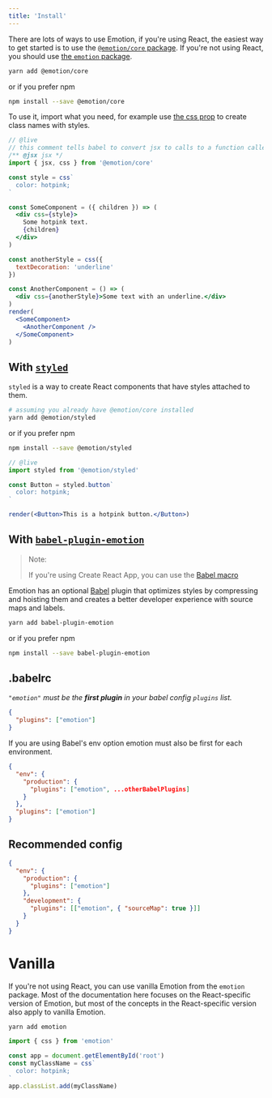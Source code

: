 ```yaml
---
title: 'Install'
---
```


There are lots of ways to use Emotion, if you're using React, the easiest way to get started is to use the [`@emotion/core` package](/packages/@emotion/core). If you're not using React, you should use [the `emotion` package](#vanilla).

```bash
yarn add @emotion/core
```

or if you prefer npm

```bash
npm install --save @emotion/core
```

To use it, import what you need, for example use [the css prop](/docs/css-prop.md) to create class names with styles.

```jsx
// @live
// this comment tells babel to convert jsx to calls to a function called jsx instead of React.createElement
/** @jsx jsx */
import { jsx, css } from '@emotion/core'

const style = css`
  color: hotpink;
`

const SomeComponent = ({ children }) => (
  <div css={style}>
    Some hotpink text.
    {children}
  </div>
)

const anotherStyle = css({
  textDecoration: 'underline'
})

const AnotherComponent = () => (
  <div css={anotherStyle}>Some text with an underline.</div>
)
render(
  <SomeComponent>
    <AnotherComponent />
  </SomeComponent>
)
```

## With [`styled`](/docs/styled.md)

`styled` is a way to create React components that have styles attached to them.

```bash
# assuming you already have @emotion/core installed
yarn add @emotion/styled
```

or if you prefer npm

```bash
npm install --save @emotion/styled
```

```jsx
// @live
import styled from '@emotion/styled'

const Button = styled.button`
  color: hotpink;
`

render(<Button>This is a hotpink button.</Button>)
```

## With [`babel-plugin-emotion`](/packages/babel-plugin-emotion)

> Note:
> 
> If you're using Create React App, you can use the [Babel macro](./babel-macros.md)

Emotion has an optional [Babel](https://babeljs.io/) plugin that optimizes styles by compressing and hoisting them and creates a better developer experience with source maps and labels.

```bash
yarn add babel-plugin-emotion
```

or if you prefer npm

```bash
npm install --save babel-plugin-emotion
```

## .babelrc

_`"emotion"` must be the **first plugin** in your babel config `plugins` list._

```json
{
  "plugins": ["emotion"]
}
```

If you are using Babel's env option emotion must also be first for each environment.

```json
{
  "env": {
    "production": {
      "plugins": ["emotion", ...otherBabelPlugins]
    }
  },
  "plugins": ["emotion"]
}
```

## Recommended config

```json
{
  "env": {
    "production": {
      "plugins": ["emotion"]
    },
    "development": {
      "plugins": [["emotion", { "sourceMap": true }]]
    }
  }
}
```

# Vanilla

If you're not using React, you can use vanilla Emotion from the `emotion` package. Most of the documentation here focuses on the React-specific version of Emotion, but most of the concepts in the React-specific version also apply to vanilla Emotion.

```bash
yarn add emotion
```

```jsx
import { css } from 'emotion'

const app = document.getElementById('root')
const myClassName = css`
  color: hotpink;
`
app.classList.add(myClassName)
```
